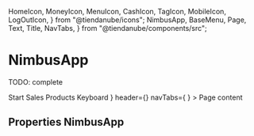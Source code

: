   HomeIcon,
  MoneyIcon,
  MenuIcon,
  CashIcon,
  TagIcon,
  MobileIcon,
  LogOutIcon,
} from "@tiendanube/icons";
  NimbusApp,
  BaseMenu,
  Page,
  Text,
  Title,
  NavTabs,
} from "@tiendanube/components/src";


<Meta title="Components/NimbusApp" component={NimbusApp} />

# NimbusApp

TODO: complete

<Preview>
  <Story name="default" parameters={{ decorators: [withKnobs, withA11y] }}>
    <NimbusApp
      menu={
        <BaseMenu
          title="Store nimbus"
          href="http://www.tiendanube.com"
          footer={{
            label: "Close Session",
            icon: LogOutIcon,
            onClick: action("onClick Close"),
          }}
        >
          <BaseMenu.Section>
            <BaseMenu.Item
              icon={HomeIcon}
              onClick={action("onClick Start")}
              active
            >
              Start
            </BaseMenu.Item>
          </BaseMenu.Section>
          <BaseMenu.Section title="Manage">
            <BaseMenu.Item icon={CashIcon} onClick={action("onClick Sales")}>
              Sales
            </BaseMenu.Item>
            <BaseMenu.Item icon={TagIcon} onClick={action("onClick Products")}>
              Products
            </BaseMenu.Item>
          </BaseMenu.Section>
          <BaseMenu.Section title="Enhance">
            <BaseMenu.Item
              icon={MobileIcon}
              onClick={action("onClick Keyboard")}
            >
              Keyboard
            </BaseMenu.Item>
          </BaseMenu.Section>
        </BaseMenu>
      }
      header={<Title>Header</Title>}
      navTabs={
        <NavTabs>
          <NavTabs.Item
            label="Dashboard"
            icon={HomeIcon}
            onClick={action("onClick Start")}
            active
          />
          <NavTabs.Item
            label="Orders"
            icon={MoneyIcon}
            onClick={action("onClick Sales")}
            badge
          />
          <NavTabs.Item
            label="Products"
            icon={TagIcon}
            onClick={action("onClick Products")}
          />
          <NavTabs.Item
            label="Menu"
            icon={MenuIcon}
            onClick={action("onClick Menu")}
          />
        </NavTabs>
      }
    >
      <Page
        title="Page Title"
        headerNavigation={{
          onClick: action("headerNavigation.action.onClick"),
          children: "Back",
        }}
        paginationPrevious={action("paginationPrevious")}
        paginationNext={action("paginationNext")}
        primaryAction={{
          onClick: action("onClickPrimaryAction"),
          children: "Primary action",
        }}
        secondaryActions={[
          {
            children: "Secondary action 1",
            onClick: action("onClickSecondaryAction1"),
          },
          {
            children: "Secondary action 2",
            onClick: action("onClickSecondaryAction2"),
          },
        ]}
        headerLabels={[
          {
            id: "label-id-1",
            label: "label 1",
          },
          {
            id: "label-id-2",
            label: "label 2",
          },
        ]}
      >
        <Text>Page content</Text>
      </Page>
    </NimbusApp>
  </Story>
</Preview>

## Properties NimbusApp

<Props of={NimbusApp} />
